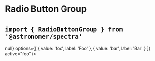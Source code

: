 

<Meta title="Inputs|RadioButtonGroup" component={RadioButtonGroup} />

# Radio Button Group
# <small>`import { RadioButtonGroup } from '@astronomer/spectra'`</small>

<Preview>
  <Story name="Default">
    <RadioButtonGroup
      name="example"
      onChange={() => null}
      options={[
        { value: 'foo', label: 'Foo' },
        { value: 'bar', label: 'Bar' }
      ]}
      active="foo"
    />
  </Story>
</Preview>

<Props of={RadioButtonGroup} />

